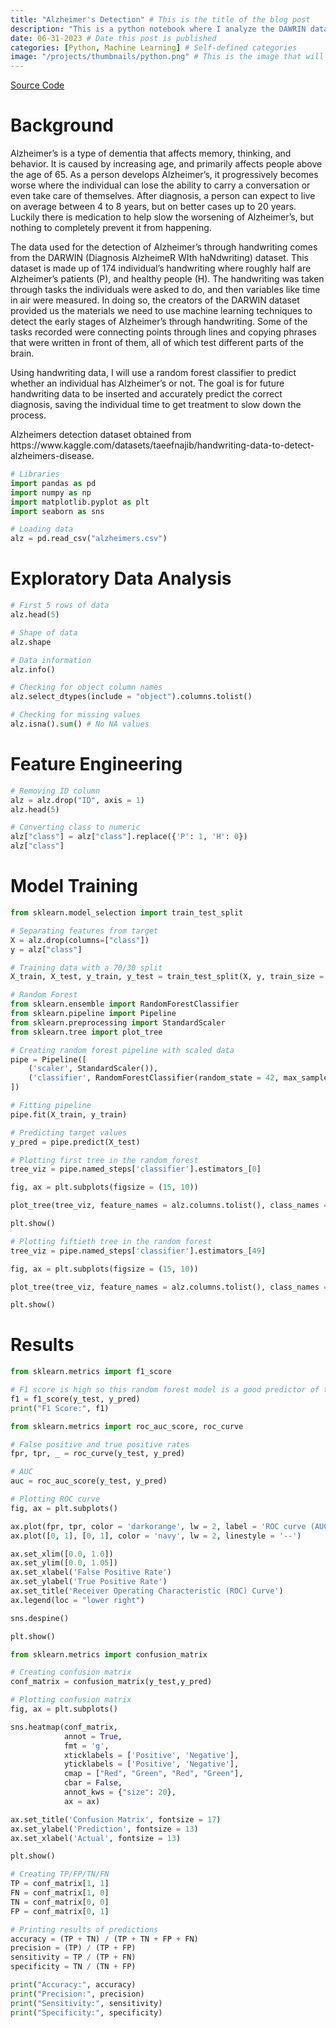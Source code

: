 ```yaml
---
title: "Alzheimer's Detection" # This is the title of the blog post
description: "This is a python notebook where I analyze the DAWRIN dataset to detect Alzheimer's in an individual's handwriting. To classify, I used random forest in Python." # This is the description and shows up under the title and picture on the blog page
date: 06-31-2023 # Date this post is published
categories: [Python, Machine Learning] # Self-defined categories
image: "/projects/thumbnails/python.png" # This is the image that will be the preview image and it HAS to be in this file to work
---
```


<!-- This is the github button -->

<a href="https://github.com/coreymichaud/Alzheimers-Detection" class="btn" target="_blank"><i class="fab fa-github"></i> Source Code</a>

# Background

Alzheimer's is a type of dementia that affects memory, thinking, and behavior. It is caused by increasing age, and primarily affects people above the age of 65. As a person develops Alzheimer's, it progressively becomes worse where the individual can lose the ability to carry a conversation or even take care of themselves. After diagnosis, a person can expect to live on average between 4 to 8 years, but on better cases up to 20 years. Luckily there is medication to help slow the worsening of Alzheimer's, but nothing to completely prevent it from happening.

The data used for the detection of Alzheimer's through handwriting comes from the DARWIN (Diagnosis AlzheimeR WIth haNdwriting) dataset. This dataset is made up of 174 individual's handwriting where roughly half are Alzheimer's patients (P), and healthy people (H). The handwriting was taken through tasks the individuals were asked to do, and then variables like time in air were measured. In doing so, the creators of the DARWIN dataset provided us the materials we need to use machine learning techniques to detect the early stages of Alzheimer's through handwriting. Some of the tasks recorded were connecting points through lines and copying phrases that were written in front of them, all of which test different parts of the brain.

Using handwriting data, I will use a random forest classifier to predict whether an individual has Alzheimer's or not. The goal is for future handwriting data to be inserted and accurately predict the correct diagnosis, saving the individual time to get treatment to slow down the process.

Alzheimers detection dataset obtained from https://www.kaggle.com/datasets/taeefnajib/handwriting-data-to-detect-alzheimers-disease.

```python
# Libraries
import pandas as pd
import numpy as np
import matplotlib.pyplot as plt
import seaborn as sns
```

```python
# Loading data
alz = pd.read_csv("alzheimers.csv")
```

# Exploratory Data Analysis

```python
# First 5 rows of data
alz.head(5)
```

```python
# Shape of data
alz.shape
```

```python
# Data information
alz.info()
```

```python
# Checking for object column names
alz.select_dtypes(include = "object").columns.tolist()
```

```python
# Checking for missing values
alz.isna().sum() # No NA values
```

# Feature Engineering

```python
# Removing ID column
alz = alz.drop("ID", axis = 1)
alz.head(5)
```

```python
# Converting class to numeric
alz["class"] = alz["class"].replace({'P': 1, 'H': 0})
alz["class"]
```

# Model Training

```python
from sklearn.model_selection import train_test_split

# Separating features from target
X = alz.drop(columns=["class"])
y = alz["class"]

# Training data with a 70/30 split
X_train, X_test, y_train, y_test = train_test_split(X, y, train_size = 0.7, random_state = 42)
```

```python
# Random Forest
from sklearn.ensemble import RandomForestClassifier
from sklearn.pipeline import Pipeline
from sklearn.preprocessing import StandardScaler
from sklearn.tree import plot_tree

# Creating random forest pipeline with scaled data
pipe = Pipeline([
    ('scaler', StandardScaler()),
    ('classifier', RandomForestClassifier(random_state = 42, max_samples = 0.6, min_samples_leaf = 2))
])

# Fitting pipeline
pipe.fit(X_train, y_train)

# Predicting target values
y_pred = pipe.predict(X_test)
```

```python
# Plotting first tree in the random forest
tree_viz = pipe.named_steps['classifier'].estimators_[0]

fig, ax = plt.subplots(figsize = (15, 10))

plot_tree(tree_viz, feature_names = alz.columns.tolist(), class_names = ["Patient", "Healthy"], filled = True)

plt.show()
```

```python
# Plotting fiftieth tree in the random forest
tree_viz = pipe.named_steps['classifier'].estimators_[49]

fig, ax = plt.subplots(figsize = (15, 10))

plot_tree(tree_viz, feature_names = alz.columns.tolist(), class_names = ["Patient", "Healthy"], filled = True)

plt.show()
```

# Results

```python
from sklearn.metrics import f1_score

# F1 score is high so this random forest model is a good predictor of the target
f1 = f1_score(y_test, y_pred)
print("F1 Score:", f1)
```

```python
from sklearn.metrics import roc_auc_score, roc_curve

# False positive and true positive rates
fpr, tpr, _ = roc_curve(y_test, y_pred)

# AUC
auc = roc_auc_score(y_test, y_pred)

# Plotting ROC curve
fig, ax = plt.subplots()

ax.plot(fpr, tpr, color = 'darkorange', lw = 2, label = 'ROC curve (AUC = {:.2f})'.format(auc))
ax.plot([0, 1], [0, 1], color = 'navy', lw = 2, linestyle = '--')

ax.set_xlim([0.0, 1.0])
ax.set_ylim([0.0, 1.05])
ax.set_xlabel('False Positive Rate')
ax.set_ylabel('True Positive Rate')
ax.set_title('Receiver Operating Characteristic (ROC) Curve')
ax.legend(loc = "lower right")

sns.despine()

plt.show()
```

```python
from sklearn.metrics import confusion_matrix

# Creating confusion matrix
conf_matrix = confusion_matrix(y_test,y_pred)

# Plotting confusion matrix 
fig, ax = plt.subplots()

sns.heatmap(conf_matrix,
            annot = True,
            fmt = 'g',
            xticklabels = ['Positive', 'Negative'],
            yticklabels = ['Positive', 'Negative'],
            cmap = ["Red", "Green", "Red", "Green"],
            cbar = False,
            annot_kws = {"size": 20},
            ax = ax)

ax.set_title('Confusion Matrix', fontsize = 17)
ax.set_ylabel('Prediction', fontsize = 13)
ax.set_xlabel('Actual', fontsize = 13)

plt.show()
```

```python
# Creating TP/FP/TN/FN
TP = conf_matrix[1, 1]
FN = conf_matrix[1, 0]
TN = conf_matrix[0, 0]
FP = conf_matrix[0, 1]

# Printing results of predictions
accuracy = (TP + TN) / (TP + TN + FP + FN)
precision = (TP) / (TP + FP)
sensitivity = TP / (TP + FN)
specificity = TN / (TN + FP)

print("Accuracy:", accuracy)
print("Precision:", precision)
print("Sensitivity:", sensitivity)
print("Specificity:", specificity)
```
